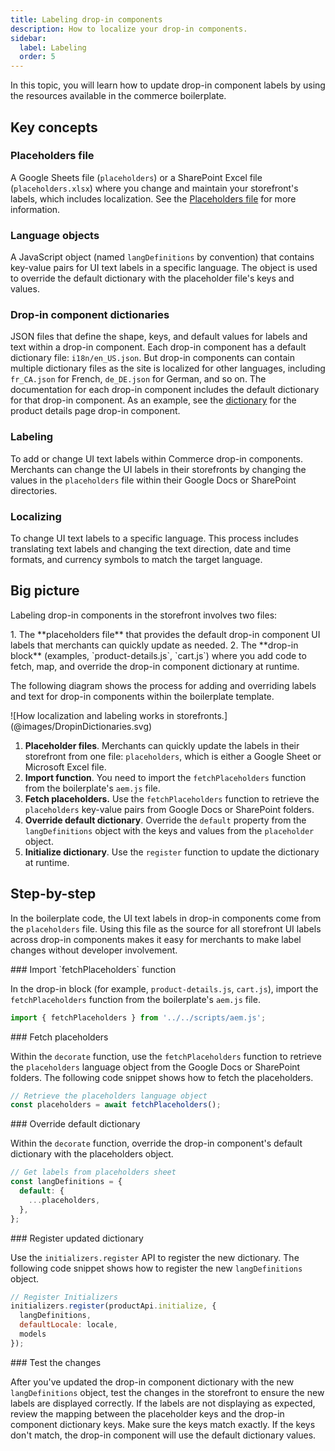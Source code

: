 ```yaml
---
title: Labeling drop-in components
description: How to localize your drop-in components.
sidebar:
  label: Labeling
  order: 5
---
```



In this topic, you will learn how to update drop-in component labels by using the resources available in the commerce boilerplate.

## Key concepts

<Vocabulary>

### Placeholders file

A Google Sheets file (`placeholders`) or a SharePoint Excel file (`placeholders.xlsx`) where you change and maintain your storefront's labels, which includes localization. See the [Placeholders file](/resources/placeholders/) for more information.

### Language objects

A JavaScript object (named `langDefinitions` by convention) that contains key-value pairs for UI text labels in a specific language. The object is used to override the default dictionary with the placeholder file's keys and values.

### Drop-in component dictionaries

JSON files that define the shape, keys, and default values for labels and text within a drop-in component. Each drop-in component has a default dictionary file: `i18n/en_US.json`. But drop-in components can contain multiple dictionary files as the site is localized for other languages, including `fr_CA.json` for French, `de_DE.json` for German, and so on. The documentation for each drop-in component includes the default dictionary for that drop-in component. As an example, see the [dictionary](/dropins/product-details/dictionary) for the product details page drop-in component.

### Labeling

To add or change UI text labels within Commerce drop-in components. Merchants can change the UI labels in their storefronts by changing the values in the `placeholders` file within their Google Docs or SharePoint directories.

### Localizing

To change UI text labels to a specific language. This process includes translating text labels and changing the text direction, date and time formats, and currency symbols to match the target language.

</Vocabulary>

## Big picture

Labeling drop-in components in the storefront involves two files:

<Steps>
1. The **placeholders file** that provides the default drop-in component UI labels that merchants can quickly update as needed.
2. The **drop-in block** (examples, `product-details.js`, `cart.js`) where you add code to fetch, map, and override the drop-in component dictionary at runtime.
</Steps>

The following diagram shows the process for adding and overriding labels and text for drop-in components within the boilerplate template.

<Diagram caption="How localization and labeling works in storefronts.">
  ![How localization and labeling works in storefronts.](@images/DropinDictionaries.svg)
</Diagram>

<Callouts>

1. **Placeholder files**. Merchants can quickly update the labels in their storefront from one file: `placeholders`, which is either a Google Sheet or Microsoft Excel file.
1. **Import function**. You need to import the `fetchPlaceholders` function from the boilerplate's `aem.js` file.
1. **Fetch placeholders.** Use the `fetchPlaceholders` function to retrieve the `placeholders` key-value pairs from Google Docs or SharePoint folders.
1. **Override default dictionary**. Override the `default` property from the `langDefinitions` object with the keys and values from the `placeholder` object.
1. **Initialize dictionary**. Use the `register` function to update the dictionary at runtime.

</Callouts>

## Step-by-step

In the boilerplate code, the UI text labels in drop-in components come from the `placeholders` file. Using this file as the source for all storefront UI labels across drop-in components makes it easy for merchants to make label changes without developer involvement.

<Tasks>

<Task>
### Import `fetchPlaceholders` function

In the drop-in block (for example, `product-details.js`, `cart.js`), import the `fetchPlaceholders` function from the boilerplate's `aem.js` file.

```javascript
import { fetchPlaceholders } from '../../scripts/aem.js';
```
</Task>

<Task>
### Fetch placeholders

Within the `decorate` function, use the `fetchPlaceholders` function to retrieve the `placeholders` language object from the Google Docs or SharePoint folders. The following code snippet shows how to fetch the placeholders.

```javascript
// Retrieve the placeholders language object
const placeholders = await fetchPlaceholders();
```
</Task>

<Task>
### Override default dictionary

Within the `decorate` function, override the drop-in component's default dictionary with the placeholders object.

```javascript
// Get labels from placeholders sheet
const langDefinitions = {
  default: {
    ...placeholders,
  },
};
```
</Task>

<Task>
### Register updated dictionary

Use the `initializers.register` API to register the new dictionary. The following code snippet shows how to register the new `langDefinitions` object.

```javascript
// Register Initializers
initializers.register(productApi.initialize, {
  langDefinitions,
  defaultLocale: locale,
  models
});
```
</Task>

<Task>
### Test the changes

After you've updated the drop-in component dictionary with the new `langDefinitions` object, test the changes in the storefront to ensure the new labels are displayed correctly. If the labels are not displaying as expected, review the mapping between the placeholder keys and the drop-in component dictionary keys. Make sure the keys match exactly. If the keys don't match, the drop-in component will use the default dictionary values.
</Task>

</Tasks>
